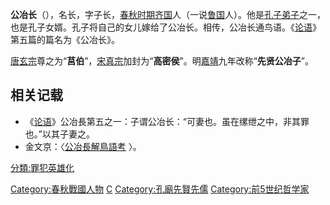 '''公冶长'''（{{bd|前519年||前470年|catIdx=G公冶}}），名长，字子长，[[春秋时期|春秋时期]][[齐国|齐国]]人（一说[[鲁国|鲁国]]人）。他是[[孔子|孔子]][[弟子|弟子]]之一，也是孔子女婿。孔子将自己的女儿嫁给了公冶长。相传，公冶长通鸟语。《[[论语|论语]]》第五篇的篇名为《公冶长》。

[[唐玄宗|唐玄宗]]尊之为“'''莒伯'''”，[[宋真宗|宋真宗]]加封为“'''高密侯'''”。明[[嘉靖|嘉靖]]九年改称“'''先贤公冶子'''”。

== 相关记载 ==
*《[[论语|论语]]》公冶長第五之一：子谓公冶长：“可妻也。虽在缧绁之中，非其罪也。”以其子妻之。
*金文京：〈[http://ccsdb.ncl.edu.tw/ccs/image/01_008_001_01_22.pdf 公冶長解鳥語考] {{Wayback|url=http://ccsdb.ncl.edu.tw/ccs/image/01_008_001_01_22.pdf |date=20180202012849 }}〉。
{{春秋人小作品}}
{{孔子弟子}}
[[Category:春秋戰國人物|Category:春秋戰國人物]]
[[Category:公冶姓|C]]
[[Category:孔廟先賢先儒|Category:孔廟先賢先儒]]
[[分類:罪犯英雄化|分類:罪犯英雄化]]
[[Category:前5世纪哲学家|Category:前5世纪哲学家]]
